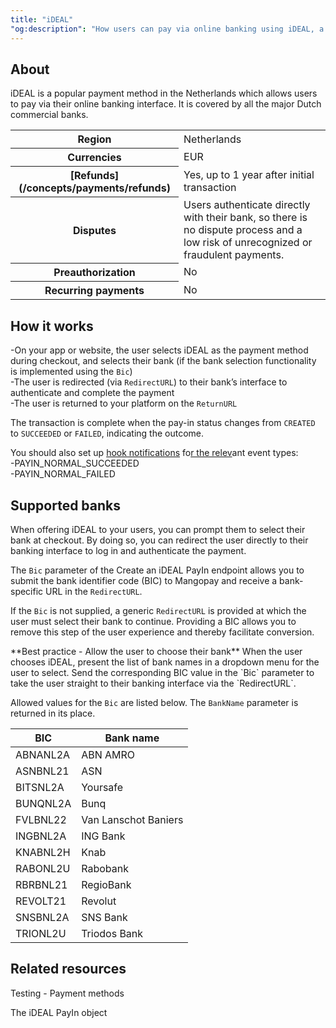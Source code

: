 ```yaml
---
title: "iDEAL"
"og:description": "How users can pay via online banking using iDEAL, a popular payment method in the Netherlands."
---
```


## About

iDEAL is a popular payment method in the Netherlands which allows users to pay via their online banking interface. It is covered by all the major Dutch commercial banks.

<table>
    <tbody>
        <tr>
            <th class="header">Region</th>
            <td class="content">
                Netherlands
            </td>
            </tr>
        <tr>
            <th class="header">Currencies</th>
            <td class="content">
                EUR
            </td>
            </tr>
        <tr>
            <th class="header">[Refunds](/concepts/payments/refunds)</th>
            <td class="content">
                Yes, up to 1 year after initial transaction
            </td>
            </tr>
        <tr>
            <th class="header">Disputes</th>
            <td class="content">
                Users authenticate directly with their bank, so there is no dispute process and a low risk of unrecognized or fraudulent payments.
            </td>
            </tr>
        <tr>
            <th class="header">Preauthorization</th>
            <td class="content">
                No
            </td>
            </tr>
        <tr>
            <th class="header">Recurring payments</th>
            <td class="content">
                No
            </td>
            </tr>
    </tbody>
</table>

## How it works

-On your app or website, the user selects iDEAL as the payment method during checkout, and selects their bank (if the bank selection functionality is implemented using the `Bic`)  
-The user is redirected (via `RedirectURL`) to their bank’s interface to authenticate and complete the payment  
-The user is returned to your platform on the `ReturnURL`

The transaction is complete when the pay-in status changes from `CREATED` to `SUCCEEDED` or `FAILED`, indicating the outcome.

You should also set up <a href="">hook notifications</a> fo<a href="">r the relev</a>ant event types:  
-PAYIN_NORMAL_SUCCEEDED  
-PAYIN_NORMAL_FAILED

## Supported banks

When offering iDEAL to your users, you can prompt them to select their bank at checkout. By doing so, you can redirect the user directly to their banking interface to log in and authenticate the payment.

The `Bic` parameter of the Create an iDEAL PayIn endpoint allows you to submit the bank identifier code (BIC) to Mangopay and receive a bank-specific URL in the `RedirectURL`.

If the `Bic` is not supplied, a generic `RedirectURL` is provided at which the user must select their bank to continue. Providing a BIC allows you to remove this step of the user experience and thereby facilitate conversion.

<Note>
    **Best practice - Allow the user to choose their bank** When the user
    chooses iDEAL, present the list of bank names in a dropdown menu for the
    user to select. Send the corresponding BIC value in the `Bic` parameter to
    take the user straight to their banking interface via the `RedirectURL`.
</Note>

Allowed values for the `Bic` are listed below. The `BankName` parameter is returned in its place.

<table>
    <thead>
        <tr>
            <th class="header">BIC</th>
            <th class="header">Bank name</th>
        </tr>
    </thead>
    <tbody>
        <tr>
            <td class="content">ABNANL2A</td>
            <td class="content">ABN AMRO</td>
        </tr>
        <tr>
            <td class="content">ASNBNL21</td>
            <td class="content">ASN</td>
        </tr>
        <tr>
            <td class="content">BITSNL2A</td>
            <td class="content">Yoursafe</td>
        </tr>
        <tr>
            <td class="content">BUNQNL2A</td>
            <td class="content">Bunq</td>
        </tr>
        <tr>
            <td class="content">FVLBNL22</td>
            <td class="content">Van Lanschot Baniers</td>
        </tr>
        <tr>
            <td class="content">INGBNL2A</td>
            <td class="content">ING Bank</td>
        </tr>
        <tr>
            <td class="content">KNABNL2H</td>
            <td class="content">Knab</td>
        </tr>
        <tr>
            <td class="content">RABONL2U</td>
            <td class="content">Rabobank</td>
        </tr>
        <tr>
            <td class="content">RBRBNL21</td>
            <td class="content">RegioBank</td>
        </tr>
        <tr>
            <td class="content">REVOLT21</td>
            <td class="content">Revolut</td>
        </tr>
        <tr>
            <td class="content">SNSBNL2A</td>
            <td class="content">SNS Bank</td>
        </tr>
        <tr>
            <td class="content">TRIONL2U</td>
            <td class="content">Triodos Bank</td>
        </tr>
    </tbody>
</table>


## Related resources

<Card title="Dev tools">Testing - Payment methods</Card>

<Card title="Endpoints">The iDEAL PayIn object</Card>
